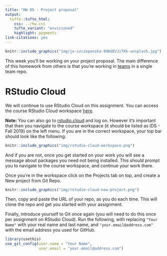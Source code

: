 ```yaml
---
title: "HW 05 - Project proposal"
output: 
  tufte::tufte_html:
    css: ../hw.css
    tufte_variant: "envisioned"
    highlight: pygments
link-citations: yes
---
```


```r
knitr::include_graphics("img/jo-szczepanska-9OKGEVJiTKk-unsplash.jpg")
```

This week you'll be working on your project proposal. The main difference of this homework from others is that you're working in [teams](https://github.com/ids-s1-19/team-assignments/blob/master/roster-team.csv) in a single team repo.

# RStudio Cloud

We will continue to use RStudio Cloud on this assignment. You can access the course RStudio Cloud workspace [here](https://rstudio.cloud/spaces/34062). 

**Note:** You can also go to 
[rstudio.cloud](https://rstudio.cloud/) and log on. However it's important that 
then you navigate to the course workspace (it should be listed as IDS - Fall 2019) 
on the left menu. If you are in the correct workspace, your top bar should 
look like the following:

```r
knitr::include_graphics("img/rstudio-cloud-workspace.png")
```

And if you are not, once you get started on your work you will see a message 
about packages you need not being installed. This should prompt you to navigate 
to the course workspace, and continue your work there.

Once you're in the workspace click on the Projects tab on top, and create a New 
project from Git Repo.

```r
knitr::include_graphics("img/rstudio-cloud-new-project.png")
```

Then, copy and paste the URL of your repo, as you do each time. This will clone 
the repo and get you started with your assignment.

Finally, introduce yourself to Git once again (you will need to do this once 
per assignment on RStudio Cloud).
Run the following, with replacing `"Your Name"` with your real name and last name,
and `"your.email@address.com"` with the email address you used for GitHub.

```r
library(usethis)
use_git_config(user.name = "Your Name", 
               user.email = "your.email@address.com")
```

